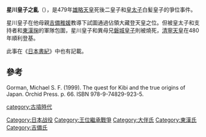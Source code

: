 {{expand|time=2015-12-01T00:39:23+00:00}}
{{refimprove|time=2015-12-01T00:39:23+00:00}}
'''星川皇子之亂'''（{{lang-ja|星川皇子の乱}}），是479年[[雄略天皇|雄略天皇]]死後二皇子{{link-ja|星川稚宮皇子|星川稚宮皇子}}和[[皇太子|皇太子]]白髪皇子的爭位事件。

星川皇子在他母親[[吉備稚媛|吉備稚媛]]教導下試圖通過佔領大藏登天皇之位。但被皇太子和支持者{{link-ja|大伴室屋|大伴室屋}}和[[東漢掬|東漢掬]]的軍隊包圍，星川皇子和異母兄[[磐城皇子|磐城皇子]]則被燒死，[[清寧天皇|清寧天皇]]在480年順利登基。

此事在《[[日本書紀|日本書紀]]》中也有記載。

==參考==
Gorman, Michael S. F. (1999). The quest for Kibi and the true origins of Japan. Orchid Press. p. 66. ISBN 978-9-74829-923-5.

[[category:古墳時代|category:古墳時代]]
[[Category:日本战役|Category:日本战役]]
[[Category:王位繼承戰爭|Category:王位繼承戰爭]]
[[Category:大伴氏|Category:大伴氏]]
[[Category:東漢氏|Category:東漢氏]]
[[Category:吉備氏|Category:吉備氏]]